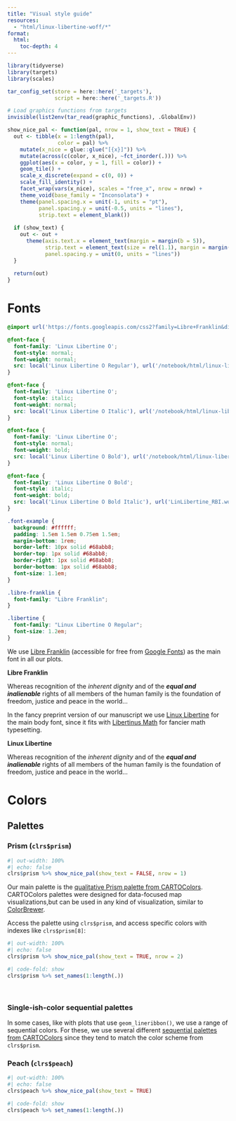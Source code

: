 ```yaml
---
title: "Visual style guide"
resources: 
  - "html/linux-libertine-woff/*"
format: 
  html: 
    toc-depth: 4
---
```


```r
library(tidyverse)
library(targets)
library(scales)

tar_config_set(store = here::here('_targets'),
               script = here::here('_targets.R'))

# Load graphics functions from targets
invisible(list2env(tar_read(graphic_functions), .GlobalEnv))

show_nice_pal <- function(pal, nrow = 1, show_text = TRUE) {
  out <- tibble(x = 1:length(pal),
                color = pal) %>% 
    mutate(x_nice = glue::glue("[{x}]")) %>% 
    mutate(across(c(color, x_nice), ~fct_inorder(.))) %>% 
    ggplot(aes(x = color, y = 1, fill = color)) +
    geom_tile() +
    scale_x_discrete(expand = c(0, 0)) +
    scale_fill_identity() +
    facet_wrap(vars(x_nice), scales = "free_x", nrow = nrow) +
    theme_void(base_family = "Inconsolata") +
    theme(panel.spacing.x = unit(-1, units = "pt"),
          panel.spacing.y = unit(-0.5, units = "lines"),
          strip.text = element_blank())
  
  if (show_text) {
    out <- out + 
      theme(axis.text.x = element_text(margin = margin(b = 5)),
            strip.text = element_text(size = rel(1.1), margin = margin(t = 5)),
            panel.spacing.y = unit(0, units = "lines"))
  }
  
  return(out)
}
```

# Fonts

```scss
@import url('https://fonts.googleapis.com/css2?family=Libre+Franklin&display=swap');

@font-face {
  font-family: 'Linux Libertine O';
  font-style: normal;
  font-weight: normal;
  src: local('Linux Libertine O Regular'), url('/notebook/html/linux-libertine-woff/LinLibertine_R.woff') format('woff');
}

@font-face {
  font-family: 'Linux Libertine O';
  font-style: italic;
  font-weight: normal;
  src: local('Linux Libertine O Italic'), url('/notebook/html/linux-libertine-woff/LinLibertine_RI.woff') format('woff');
}

@font-face {
  font-family: 'Linux Libertine O';
  font-style: normal;
  font-weight: bold;
  src: local('Linux Libertine O Bold'), url('/notebook/html/linux-libertine-woff/LinLibertine_RB.woff') format('woff');
}

@font-face {
  font-family: 'Linux Libertine O Bold';
  font-style: italic;
  font-weight: bold;
  src: local('Linux Libertine O Bold Italic'), url('LinLibertine_RBI.woff') format('woff');
}

.font-example {
  background: #ffffff;
  padding: 1.5em 1.5em 0.75em 1.5em;
  margin-bottom: 1rem;
  border-left: 10px solid #68abb8;
  border-top: 1px solid #68abb8;
  border-right: 1px solid #68abb8;
  border-bottom: 1px solid #68abb8;
  font-size: 1.1em;
}

.libre-franklin {
  font-family: "Libre Franklin";
}

.libertine {
  font-family: "Linux Libertine O Regular";
  font-size: 1.2em;
}
```

We use [Libre Franklin](https://github.com/impallari/Libre-Franklin) (accessible for free from [Google Fonts](https://fonts.google.com/specimen/Libre+Franklin)) as the main font in all our plots. 

::: {.font-example .libre-franklin}
**Libre Franklin**

Whereas recognition of the *inherent dignity* and of the ***equal and inalienable*** rights of all members of the human family is the foundation of freedom, justice and peace in the world…
:::

In the fancy preprint version of our manuscript we use [Linux Libertine](https://en.wikipedia.org/wiki/Linux_Libertine) for the main body font, since it fits with [Libertinus Math](https://github.com/alerque/libertinus) for fancier math typesetting.

::: {.font-example .libertine}
**Linux Libertine**

Whereas recognition of the *inherent dignity* and of the ***equal and inalienable*** rights of all members of the human family is the foundation of freedom, justice and peace in the world…
:::

# Colors

## Palettes

### Prism (`clrs$prism`)

```r
#| out-width: 100%
#| echo: false
clrs$prism %>% show_nice_pal(show_text = FALSE, nrow = 1)
```

Our main palette is the [qualitative Prism palette from CARTOColors](https://carto.com/carto-colors/). CARTOColors palettes were designed for data-focused map visualizations,but can be used in any kind of visualization, similar to [ColorBrewer](http://colorbrewer2.org/).

Access the palette using `clrs$prism`, and access specific colors with indexes like `clrs$prism[8]`:

```r
#| out-width: 100%
#| echo: false
clrs$prism %>% show_nice_pal(show_text = TRUE, nrow = 2)
```

```r
#| code-fold: show
clrs$prism %>% set_names(1:length(.))
```

\ 

### Single-ish-color sequential palettes

In some cases, like with plots that use `geom_lineribbon()`, we use a range of sequential colors. For these, we use several different [sequential palettes from CARTOColors](https://carto.com/carto-colors/) since they tend to match the color scheme from `clrs$prism`.

### Peach (`clrs$peach`)

```r
#| out-width: 100%
#| echo: false
clrs$peach %>% show_nice_pal(show_text = TRUE)
```

```r
#| code-fold: show
clrs$peach %>% set_names(1:length(.))
```
